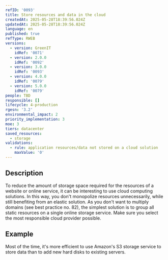 ```yaml
---
refID: '0093'
title: Store resources and data in the cloud
createdAt: 2025-05-28T18:39:56.024Z
updatedAt: 2025-05-28T18:39:56.024Z
language: en
published: true
refType: RWEB
versions:
  - version: GreenIT
    idRef: '0071'
  - version: 2.0.0
    idRef: '0092'
  - version: 3.0.0
    idRef: '0093'
  - version: 4.0.0
    idRef: '0079'
  - version: 5.0.0
    idRef: '0079'
people: TBD
responsible: []
lifecycle: 4-production
rgesn: '3.2'
environmental_impact: 2
priority_implementation: 3
moe: 3
tiers: datacenter
saved_resources:
  - storage
validations:
  - rule: application resources/data not stored on a cloud solution
    maxValue: '0'
---
```


## Description

To reduce the amount of storage space required for the resources of a website or online service, it can be interesting to use cloud computing solutions. In this way, you don't monopolize resources unnecessarily, while still benefiting from an elastic solution. As you don't want to multiply domains (see best practice no. 82), the simplest solution is to group all static resources on a single online storage service. Make sure you select the most responsible cloud provider possible.

## Example

Most of the time, it's more efficient to use Amazon's S3 storage service to store data than to add new hard disks to existing servers.
